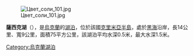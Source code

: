 [[Image:Цвет_соли_101.jpg|right]]

'''薩西克湖'''（{{lang-uk|Сасик}}），是[[烏克蘭|烏克蘭]]的[[湖泊|湖泊]]，位於該國[[克里米亞半島|克里米亞半島]]，處於[[黑海|黑海]]沿岸，長14公里、寬9公里，面積75平方公里，該湖泊平均水深0.5米，最大水深1.5米。

{{coord|45|12|N|33|22|E|region:UA_type:waterbody|display=title}}

{{Ukraine-geo-stub}}
[[Category:烏克蘭湖泊|Category:烏克蘭湖泊]]